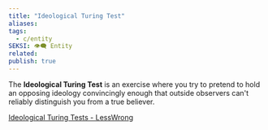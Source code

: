 ```yaml
---
title: "Ideological Turing Test"
aliases: 
tags:
  - c/entity
SEKSI: 👁️‍🗨️ Entity
related:
publish: true
---
```




The **Ideological Turing Test** is an exercise where you try to pretend to hold an opposing ideology convincingly enough that outside observers can't reliably distinguish you from a true believer.

[Ideological Turing Tests - LessWrong](https://www.lesswrong.com/tag/ideological-turing-tests)
